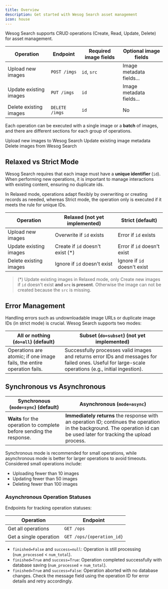 ```yaml
---
title: Overview
description: Get started with Wesog Search asset management
icon: house
---
```



Wesog Search supports CRUD operations (Create, Read, Update, Delete) for asset management.

| Operation              | Endpoint       | Required image fields | Optional image fields    |
|------------------------|----------------|-----------------------|--------------------------|
| Upload new images      | `POST /imgs`   | `id`, `src`           | Image metadata fields... |
| Update existing images | `PUT /imgs`    | `id`                  | Image metadata fields... |
| Delete existing images | `DELETE /imgs` | `id`                  | No                       |

Each operation can be executed with a single image or a **batch** of images, and there are different sections for each group of operations.

<CardGroup cols={3}>
  <Card title="Upload images" icon="plus" href="/content/search/manage-upload">
    Upload new images to Wesog Search
  </Card>
  <Card title="Update images" icon="pen" href="/content/search/manage-update">
    Update existing image metadata
  </Card>
  <Card title="Delete images" icon="minus" href="/content/search/manage-delete">
    Delete images from Wesog Search
  </Card>
</CardGroup>

## Relaxed vs Strict Mode

Wesog Search requires that each image must have a **unique identifier** (`id`). When performing new operations, it is important to manage interactions with existing content, ensuring no duplicate ids.

In Relaxed mode, operations adapt flexibly by overwriting or creating records as needed, whereas Strict mode, the operation only is executed if it meets the rule for unique IDs.

| Operation              | Relaxed (not yet implemented)    | Strict (default)             |
|------------------------|----------------------------------|------------------------------|
| Upload new images      | Overwrite if `id` exists         | Error if `id` exists         |
| Update existing images | Create if `id` doesn't exist (*) | Error if `id` doesn't exist  |
| Delete existing images | Ignore if `id` doesn't exist     | Ignore if `id` doesn't exist |

> (*) Update existing images in Relaxed mode, only Create new images if `id` doesn't exist **and `src` is present**. Otherwise the image can not be created because the `src` is missing.

## Error Management

Handling errors such as undownloadable image URLs or duplicate image IDs (in strict mode) is crucial. Wesog Search supports two modes:

| All or nothing (`do=all`) (default) | Subset (`do=subset`) (not yet implemented) |
|----------------|--------|
| Operations are atomic; if one image fails, the entire operation fails. | Successfully processes valid images and returns error IDs and messages for failed ones. Useful for large-scale operations (e.g., initial ingestion). |


## Synchronous vs Asynchronous

| Synchronous (`mode=sync`) (default) | Asynchronous (`mode=async`) |
|-------------|--------------|
| **Waits** for the operation to complete before sending the response. | **Immediately returns** the response with an operation ID; continues the operation in the background. The operation id can be used later for tracking the upload process. |

Synchronous mode is recommended for small operations, while asynchronous mode is better for larger operations to avoid timeouts. Considered small operations include:
- Uploading fewer than 10 images
- Updating fewer than 50 images
- Deleting fewer than 100 images


### Asynchronous Operation Statuses

Endpoints for tracking operation statuses:

| Operation              | Endpoint                  |
|------------------------|---------------------------|
| Get all operations     | `GET /ops`                |
| Get a single operation | `GET /ops/{operation_id}` |

- `finished=False` and `success=null`: Operation is still processing (`num_processed` < `num_total`).
- `finished=True` and `success=True`: Operation completed successfully with database saving (`num_processed` = `num_total`).
- `finished=True` and `success=False`: Operation aborted with no database changes. Check the message field using the operation ID for error details and retry accordingly.